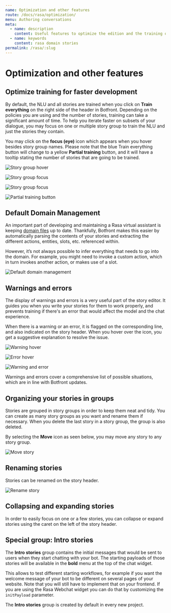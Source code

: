 ```yaml
---
name: Optimization and other features
route: /docs/rasa/optimization/
menu: Authoring conversations
meta:
  - name: description
    content: Useful features to optimize the edition and the training of Rasa stories.
  - name: keywords
    content: rasa domain stories
permalink: /rasa/:slug
---
```


# Optimization and other features

## Optimize training for faster development

By default, the NLU and all stories are trained when you click on **Train everything** on the right side of the header in Botfront.
Depending on the policies you are using and the number of stories, training can take a significant amount of time. To help you iterate faster on subsets of your dialogue, you may focus on one or multiple story group to train the NLU and just the stories they contain.

You may click on the **focus (eye)** icon which appears when you hover besides story group names. Please note that the blue Train everything button will change to a yellow **Partial training** button, and it will have a tooltip stating the number of stories that are going to be trained.

![Story group hover](../../../images/story_focus_1.png)

![Story group focus](../../../images/story_focus_2.png)

![Story group focus](../../../images/story_focus_3.png)

![Partial training button](../../../images/story_focus_4.png)

## Default Domain Management

An important part of developing and maintaining a Rasa virtual assistant is keeping [domain files](https://rasa.com/docs/rasa/core/domains/) up to date. Thankfully, Botfront makes this easier by automatically parsing the contents of your stories and extracting the different actions, entities, slots, etc. referenced within.

However, it’s not always possible to infer everything that needs to go into the domain. For example, you might need to invoke a custom action, which in turn invokes another action, or makes use of a slot.

![Default domain management](../../../images/default_domain_management_1.png)

## Warnings and errors

The display of warnings and errors is a very useful part of the story editor. It guides you when you write your stories for them to work properly, and prevents training if there's an error that would affect the model and the chat experience.

When there is a warning or an error, it is flagged on the corresponding line, and also indicated on the story header. When you hover over the icon, you get a suggestive explanation to resolve the issue.

![Warning hover](../../../images/warnings_and_errors_cob_1.png)

![Error hover](../../../images/warnings_and_errors_cob_2.png)

![Warning and error](../../../images/warnings_and_errors_cob_3.png)

Warnings and errors cover a comprehensive list of possible situations, which are in line with Botfront updates.

## Organizing your stories in groups

Stories are grouped in story groups in order to keep them neat and tidy. You can create as many story groups as you want and rename them if necessary. When you delete the last story in a story group, the group is also deleted.

By selecting the **Move** icon as seen below, you may move any story to any story group.

![Move story](../../../images/move_story.png)

<!---
### Duplicating stories

You may duplicate stories using the **Duplicate** icon next to the Move icon.
--->

## Renaming stories

Stories can be renamed on the story header.

![Rename story](../../../images/rename_story.png)

## Collapsing and expanding stories

In order to easily focus on one or a few stories, you can collapse or expand stories using the caret on the left of the story header.

## Special group: Intro stories

The **Intro stories** group contains the initial messages that would be sent to users when they start chatting with your bot. The starting payloads of those stories
will be available in the **bold** menu at the top of the chat widget.

This allows to test different starting workflows, for example if you want the welcome message of your bot to be different on several pages of your website. Note that you will still have to implement that on your frontend. If you are using the Rasa Webchat widget you can do that by customizing the `initPayload` parameter.

The **Intro stories** group is created by default in every new project.
